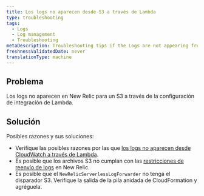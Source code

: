 ```yaml
---
title: Los logs no aparecen desde S3 a través de Lambda
type: troubleshooting
tags:
  - Logs
  - Log management
  - Troubleshooting
metaDescription: Troubleshooting tips if the Logs are not appearing from S3 via Lambda.
freshnessValidatedDate: never
translationType: machine
---
```


## Problema

Los logs no aparecen en New Relic para un S3 a través de la configuración de integración de Lambda.

## Solución

Posibles razones y sus soluciones:

* Verifique las posibles razones por las que [los logs no aparecen desde CloudWatch a través de Lambda](/docs/logs/troubleshooting/aws-log-integration-issues/logs-not-appearing-from-cloudwatch-lambda).
* Es posible que los archivos S3 no cumplan con las [restricciones de reenvío de logs](/docs/logs/troubleshooting/aws-log-integration-issues/log-forwarding-restrictions) en New Relic.
* Es posible que el `NewRelicServerlessLogForwarder` no tenga el disparador S3. Verifique la salida de la pila anidada de CloudFormation y agréguela.
